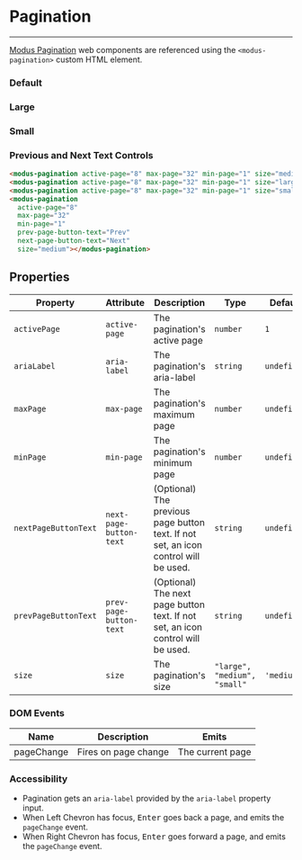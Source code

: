 
# Pagination

---

[Modus Pagination](https://modus.trimble.com/components/web/pagination/) web components are referenced using the `<modus-pagination>` custom HTML element.

<Anchor storyId="components-pagination--default" />

### Default

<modus-pagination active-page="8" max-page="32" min-page="1" size="medium"></modus-pagination>

<Anchor storyId="components-pagination--large" />

### Large

<modus-pagination active-page="8" max-page="32" min-page="1" size="large"></modus-pagination>

<Anchor storyId="components-pagination--small" />

### Small

<modus-pagination active-page="8" max-page="32" min-page="1" size="small"></modus-pagination>

### Previous and Next Text Controls

<modus-pagination active-page="8" max-page="32" min-page="1" size="medium" prev-page-button-text="Prev" next-page-button-text="Next"></modus-pagination>

```html
<modus-pagination active-page="8" max-page="32" min-page="1" size="medium"></modus-pagination>
<modus-pagination active-page="8" max-page="32" min-page="1" size="large"></modus-pagination>
<modus-pagination active-page="8" max-page="32" min-page="1" size="small"></modus-pagination>
<modus-pagination
  active-page="8"
  max-page="32"
  min-page="1"
  prev-page-button-text="Prev"
  next-page-button-text="Next"
  size="medium"></modus-pagination>
```

## Properties

| Property             | Attribute               | Description                                                                         | Type                         | Default     |
| -------------------- | ----------------------- | ----------------------------------------------------------------------------------- | ---------------------------- | ----------- |
| `activePage`         | `active-page`           | The pagination's active page                                                        | `number`                     | `1`         |
| `ariaLabel`          | `aria-label`            | The pagination's aria-label                                                         | `string`                     | `undefined` |
| `maxPage`            | `max-page`              | The pagination's maximum page                                                       | `number`                     | `undefined` |
| `minPage`            | `min-page`              | The pagination's minimum page                                                       | `number`                     | `undefined` |
| `nextPageButtonText` | `next-page-button-text` | (Optional) The previous page button text. If not set, an icon control will be used. | `string`                     | `undefined` |
| `prevPageButtonText` | `prev-page-button-text` | (Optional) The next page button text. If not set, an icon control will be used.     | `string`                     | `undefined` |
| `size`               | `size`                  | The pagination's size                                                               | `"large", "medium", "small"` | `'medium'`  |

### DOM Events

<section>
  <table>
    <thead>
      <tr>
        <th>Name</th>
        <th>Description</th>
        <th>Emits</th>
      </tr>
    </thead>
    <tbody>
      <tr>
        <td>pageChange</td>
        <td>Fires on page change</td>
        <td>The current page</td>
      </tr>
    </tbody>
  </table>
</section>

### Accessibility

- Pagination gets an `aria-label` provided by the `aria-label` property input.
- When Left Chevron has focus, <kbd>Enter</kbd> goes back a page, and emits the `pageChange` event.
- When Right Chevron has focus, <kbd>Enter</kbd> goes forward a page, and emits the `pageChange` event.
